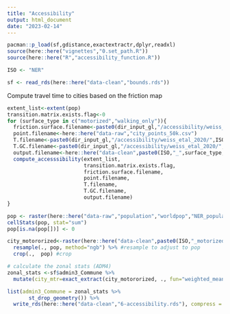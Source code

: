 ```yaml
---
title: "Accessibility"
output: html_document
date: "2023-02-14"
---
```


```r
pacman::p_load(sf,gdistance,exactextractr,dplyr,readxl)
source(here::here("vignettes","0.set_path.R"))
source(here::here("R","accessibility_function.R"))

ISO <- "NER"

sf <- read_rds(here::here("data-clean","bounds.rds"))
```
Compute travel time to cities based on the friction map
```r
extent_list<-extent(pop)
transition.matrix.exists.flag<-0
for (surface_type in c("motorized","walking_only")){
  friction.surface.filename<-paste0(dir_input_gl,"/accessibility/weiss_etal_2020/2020_",surface_type,"_friction_surface.geotiff")
  point.filename<-here::here("data-raw","city_points_50k.csv")
  T.filename<-paste0(dir_input_gl,"/accessibility/weiss_etal_2020/",ISO,"_",surface_type,"_study_area_T.rds")
  T.GC.filename<-paste0(dir_input_gl,"/accessibility/weiss_etal_2020/",ISO,"_",surface_type,"_study_area_T_GC.rds")
  output.filename<-here::here("data-clean",paste0(ISO,"_",surface_type,"_travel_time_to_city_50k.tif"))
  compute_accesssibility(extent_list,
                         transition.matrix.exists.flag,
                         friction.surface.filename,
                         point.filename,
                         T.filename,
                         T.GC.filename,
                         output.filename)
}
```

```r
pop <- raster(here::here("data-raw","population","worldpop","NER_population_v1_0_gridded_fact10.tif"))
cellStats(pop, stat="sum")
pop[is.na(pop[])] <- 0

city_motororized<-raster(here::here("data-clean",paste0(ISO,"_motorized_travel_time_to_city_50k.tif"))) %>% 
  resample(., pop, method="ngb") %>% #resample to adjust to pop
  crop(.,  pop) #crop

# calculate the zonal stats (ADM4)
zonal_stats <-sf$admin3_Commune %>% 
  mutate(city_mtr=exact_extract(city_motororized, ., fun="weighted_mean", weights=pop))

list(admin3_Commune = zonal_stats %>%
       st_drop_geometry()) %>% 
  write_rds(here::here("data-clean","6-accessibility.rds"), compress = "gz")
```